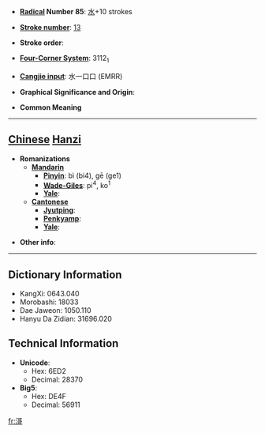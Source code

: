 * '''[[Wiktionary:Chinese radical index| Radical]] Number 85''': [[Wiktionary:Chinese radical index 水|水]]+10 strokes

* '''[[Wiktionary:Chinese total strokes index|Stroke number]]''': [[Wiktionary:Chinese total strokes index 13|13]]

* '''Stroke order''': 

* '''[[Wiktionary:Chinese four corner index|Four-Corner System]]''': 3112<sub>1</sub>

* '''[[Wiktionary:Chinese Cangjie index|Cangjie input]]''': 水一口口 (EMRR)

* '''Graphical Significance and Origin''': 

* '''Common Meaning'''

----

== [[Chinese]] [[Hanzi]] ==

* '''Romanizations'''
** '''[[Mandarin]]'''
*** '''[[Pinyin]]''': bì (bi4), gē (ge1)
*** '''[[Wade-Giles]]''': pi<sup>4</sup>, ko<sup>1</sup>
*** '''[[Yale]]''': 
** '''[[Cantonese]]'''
*** '''[[Jyutping]]''':
*** '''[[Penkyamp]]''': 
*** '''[[Yale]]''': 

* '''Other info''': 

----

== Dictionary Information ==

* KangXi: 0643.040
* Morobashi: 18033
* Dae Jaweon: 1050.110
* Hanyu Da Zidian: 31696.020

== Technical Information ==

* '''Unicode''':
** Hex: 6ED2
** Decimal: 28370
* '''Big5''':
** Hex: DE4F
** Decimal: 56911

[[fr:滒]]
